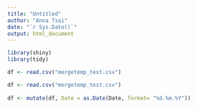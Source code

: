 ```yaml
---
title: "Untitled"
author: "Anna Tsai"
date: "`r Sys.Date()`"
output: html_document
---
```


```r
library(shiny)
library(tidy)
```

```r
df <- read.csv("mergetemp_test.csv")
```

```r
df <- read.csv("mergetemp_test.csv")
  
df <- mutate(df, Date = as.Date(Date, format= "%d.%m.%Y"))
```

